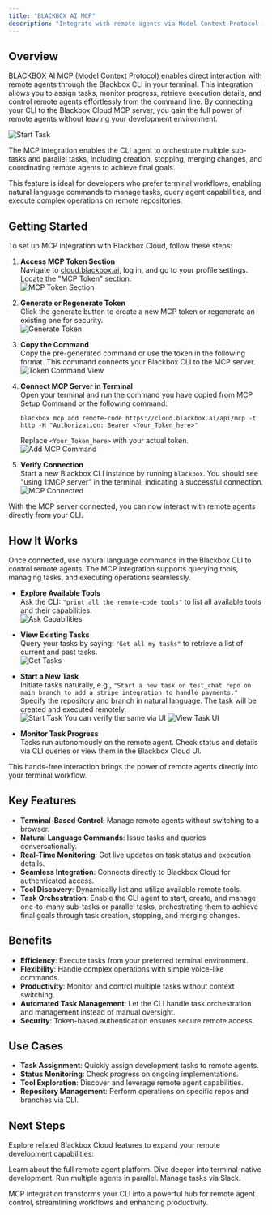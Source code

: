 ```yaml
---
title: "BLACKBOX AI MCP"
description: "Integrate with remote agents via Model Context Protocol (MCP) to Blackbox CLI for seamless terminal-based task management and execution."
---
```


## Overview

BLACKBOX AI MCP (Model Context Protocol) enables direct interaction with remote agents through the Blackbox CLI in your terminal. This integration allows you to assign tasks, monitor progress, retrieve execution details, and control remote agents effortlessly from the command line. By connecting your CLI to the Blackbox Cloud MCP server, you gain the full power of remote agents without leaving your development environment.

![Start Task](/images/blackbox-cloud/cloud_mcp_start_task.png)


The MCP integration enables the CLI agent to orchestrate multiple sub-tasks and parallel tasks, including creation, stopping, merging changes, and coordinating remote agents to achieve final goals.

This feature is ideal for developers who prefer terminal workflows, enabling natural language commands to manage tasks, query agent capabilities, and execute complex operations on remote repositories.

## Getting Started

To set up MCP integration with Blackbox Cloud, follow these steps:

1. **Access MCP Token Section**  
   Navigate to [cloud.blackbox.ai](https://cloud.blackbox.ai), log in, and go to your profile settings. Locate the "MCP Token" section.  
   ![MCP Token Section](/images/blackbox-cloud/cloud_mcp_token_create.png)

2. **Generate or Regenerate Token**  
   Click the generate button to create a new MCP token or regenerate an existing one for security.  
   ![Generate Token](/images/blackbox-cloud/cloud_mcp_token_gen_button.png)

3. **Copy the Command**  
   Copy the pre-generated command or use the token in the following format. This command connects your Blackbox CLI to the MCP server.  
   ![Token Command View](/images/blackbox-cloud/cloud_mcp_token_command_view.png)

4. **Connect MCP Server in Terminal**  
   Open your terminal and run the command you have copied from MCP Setup Command or the following command:  
   ```
   blackbox mcp add remote-code https://cloud.blackbox.ai/api/mcp -t http -H "Authorization: Bearer <Your_Token_here>"
   ```  
   Replace `<Your_Token_here>` with your actual token.  
   ![Add MCP Command](/images/blackbox-cloud/cloud_mcp_add_command.png)

5. **Verify Connection**  
   Start a new Blackbox CLI instance by running `blackbox`. You should see "using 1:MCP server" in the terminal, indicating a successful connection.  
   ![MCP Connected](/images/blackbox-cloud/cloud_mcp_added.png)

With the MCP server connected, you can now interact with remote agents directly from your CLI.

## How It Works

Once connected, use natural language commands in the Blackbox CLI to control remote agents. The MCP integration supports querying tools, managing tasks, and executing operations seamlessly.

- **Explore Available Tools**  
  Ask the CLI: `"print all the remote-code tools"` to list all available tools and their capabilities.  
  ![Ask Capabilities](/images/blackbox-cloud/cloud_mcp_ask_capabilities.png)

- **View Existing Tasks**  
  Query your tasks by saying: `"Get all my tasks"` to retrieve a list of current and past tasks.  
  ![Get Tasks](/images/blackbox-cloud/cloud_mcp_get_tasks.png)

- **Start a New Task**  
  Initiate tasks naturally, e.g., `"Start a new task on test_chat repo on main branch to add a stripe integration to handle payments."` Specify the repository and branch in natural language. The task will be created and executed remotely.  
  ![Start Task](/images/blackbox-cloud/cloud_mcp_start_task.png)
  You can verify the same via UI
  ![View Task UI](/images/blackbox-cloud/cloud_mcp_view_task_ui.png)

- **Monitor Task Progress**  
  Tasks run autonomously on the remote agent. Check status and details via CLI queries or view them in the Blackbox Cloud UI.  

This hands-free interaction brings the power of remote agents directly into your terminal workflow.

## Key Features

- **Terminal-Based Control**: Manage remote agents without switching to a browser.
- **Natural Language Commands**: Issue tasks and queries conversationally.
- **Real-Time Monitoring**: Get live updates on task status and execution details.
- **Seamless Integration**: Connects directly to Blackbox Cloud for authenticated access.
- **Tool Discovery**: Dynamically list and utilize available remote tools.
- **Task Orchestration**: Enable the CLI agent to start, create, and manage one-to-many sub-tasks or parallel tasks, orchestrating them to achieve final goals through task creation, stopping, and merging changes.

## Benefits

- **Efficiency**: Execute tasks from your preferred terminal environment.
- **Flexibility**: Handle complex operations with simple voice-like commands.
- **Productivity**: Monitor and control multiple tasks without context switching.
- **Automated Task Management**: Let the CLI handle task orchestration and management instead of manual oversight.
- **Security**: Token-based authentication ensures secure remote access.

## Use Cases

- **Task Assignment**: Quickly assign development tasks to remote agents.
- **Status Monitoring**: Check progress on ongoing implementations.
- **Tool Exploration**: Discover and leverage remote agent capabilities.
- **Repository Management**: Perform operations on specific repos and branches via CLI.

## Next Steps

Explore related Blackbox Cloud features to expand your remote development capabilities:

<CardGroup>
  <Card title="Blackbox Cloud" icon="cloud" href="./blackbox-cloud">
    Learn about the full remote agent platform.
  </Card>

  <Card title="Blackbox CLI" icon="terminal" href="./blackbox-cli/introduction">
    Dive deeper into terminal-native development.
  </Card>

  <Card title="Multi-Agent Execution" icon="zap" href="./blackbox-cloud-multi-agent">
    Run multiple agents in parallel.
  </Card>

  <Card title="Slack Integration" icon="slack" href="./blackbox-cloud-slack">
    Manage tasks via Slack.
  </Card>
</CardGroup>

MCP integration transforms your CLI into a powerful hub for remote agent control, streamlining workflows and enhancing productivity.
